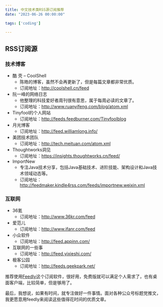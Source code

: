 ```yaml
---
title: 中文技术类RSS源订阅推荐
date: "2023-06-26 00:00:00"

tags: ['coding']

---
```


## RSS订阅源

### 技术博客 

- 酷 壳 – CoolShell
    - 陈皓的博客，虽然不会再更新了，但是每篇文章都非常优质。
    - 订阅地址：http://coolshell.cn/feed
- 阮一峰的网络日志
    - 他整理的科技爱好者周刊很有意思，属于每周必读的文章了。
    - 订阅地址：http://www.ruanyifeng.com/blog/atom.xml
- Tinyfool的个人网站
    - 订阅地址：http://feeds.feedburner.com/Tinyfoolblog
- 月光博客
    - 订阅地址：http://feed.williamlong.info/
- 美团技术团队
    - 订阅地址：http://tech.meituan.com/atom.xml
- Thoughtworks洞见
    - 订阅地址：https://insights.thoughtworks.cn/feed/
- ImportNew
    - 专注Java技术分享，包括Java基础技术、进阶技能、架构设计和Java技术领域动态等。
    - 订阅地址：http://feedmaker.kindle4rss.com/feeds/importnew.weixin.xml

### 互联网

- 36氪
    - 订阅地址：http://www.36kr.com/feed
- 爱范儿
    - 订阅地址：http://www.ifanr.com/feed
- 小众软件
    - 订阅地址：http://feed.appinn.com/
- 互联网的一些事
    - 订阅地址：http://feed.yixieshi.com/
- 极客公园
    - 订阅地址：http://feeds.geekpark.net/


推荐使用[Feedly](https://feedly.com/)这个订阅软件，很好用，免费版就可以满足个人需求了，也有桌面客户端，比较简单，但是够用了。


最后，我想说，如果有时间，就专注做好一件事情。面对各种公众号标题党推文，我更愿意用feedly来阅读这些值得花时间的优质文章。
